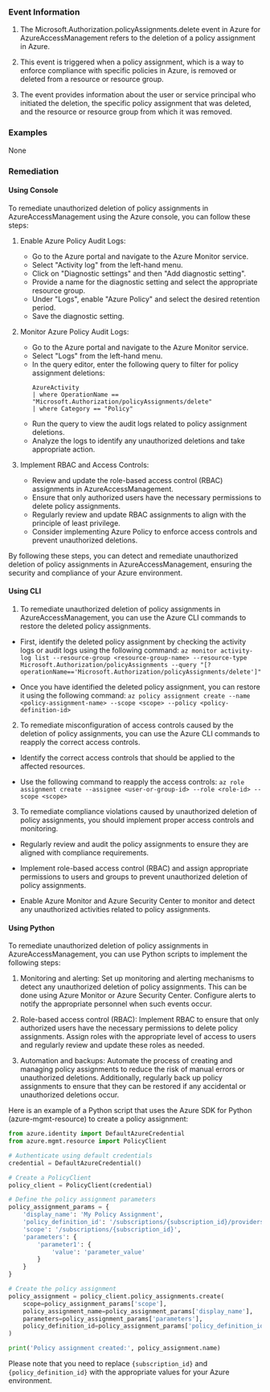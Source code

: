 
### Event Information

1. The Microsoft.Authorization.policyAssignments.delete event in Azure for AzureAccessManagement refers to the deletion of a policy assignment in Azure. 

2. This event is triggered when a policy assignment, which is a way to enforce compliance with specific policies in Azure, is removed or deleted from a resource or resource group. 

3. The event provides information about the user or service principal who initiated the deletion, the specific policy assignment that was deleted, and the resource or resource group from which it was removed.


### Examples

None

### Remediation

#### Using Console

To remediate unauthorized deletion of policy assignments in AzureAccessManagement using the Azure console, you can follow these steps:

1. Enable Azure Policy Audit Logs: 
   - Go to the Azure portal and navigate to the Azure Monitor service.
   - Select "Activity log" from the left-hand menu.
   - Click on "Diagnostic settings" and then "Add diagnostic setting".
   - Provide a name for the diagnostic setting and select the appropriate resource group.
   - Under "Logs", enable "Azure Policy" and select the desired retention period.
   - Save the diagnostic setting.

2. Monitor Azure Policy Audit Logs:
   - Go to the Azure portal and navigate to the Azure Monitor service.
   - Select "Logs" from the left-hand menu.
   - In the query editor, enter the following query to filter for policy assignment deletions:
     ```
     AzureActivity
     | where OperationName == "Microsoft.Authorization/policyAssignments/delete"
     | where Category == "Policy"
     ```
   - Run the query to view the audit logs related to policy assignment deletions.
   - Analyze the logs to identify any unauthorized deletions and take appropriate action.

3. Implement RBAC and Access Controls:
   - Review and update the role-based access control (RBAC) assignments in AzureAccessManagement.
   - Ensure that only authorized users have the necessary permissions to delete policy assignments.
   - Regularly review and update RBAC assignments to align with the principle of least privilege.
   - Consider implementing Azure Policy to enforce access controls and prevent unauthorized deletions.

By following these steps, you can detect and remediate unauthorized deletion of policy assignments in AzureAccessManagement, ensuring the security and compliance of your Azure environment.

#### Using CLI

1. To remediate unauthorized deletion of policy assignments in AzureAccessManagement, you can use the Azure CLI commands to restore the deleted policy assignments. 

- First, identify the deleted policy assignment by checking the activity logs or audit logs using the following command:
  `az monitor activity-log list --resource-group <resource-group-name> --resource-type Microsoft.Authorization/policyAssignments --query "[?operationName=='Microsoft.Authorization/policyAssignments/delete']"`

- Once you have identified the deleted policy assignment, you can restore it using the following command:
  `az policy assignment create --name <policy-assignment-name> --scope <scope> --policy <policy-definition-id>`

2. To remediate misconfiguration of access controls caused by the deletion of policy assignments, you can use the Azure CLI commands to reapply the correct access controls.

- Identify the correct access controls that should be applied to the affected resources.

- Use the following command to reapply the access controls:
  `az role assignment create --assignee <user-or-group-id> --role <role-id> --scope <scope>`

3. To remediate compliance violations caused by unauthorized deletion of policy assignments, you should implement proper access controls and monitoring.

- Regularly review and audit the policy assignments to ensure they are aligned with compliance requirements.

- Implement role-based access control (RBAC) and assign appropriate permissions to users and groups to prevent unauthorized deletion of policy assignments.

- Enable Azure Monitor and Azure Security Center to monitor and detect any unauthorized activities related to policy assignments.

#### Using Python

To remediate unauthorized deletion of policy assignments in AzureAccessManagement, you can use Python scripts to implement the following steps:

1. Monitoring and alerting: Set up monitoring and alerting mechanisms to detect any unauthorized deletion of policy assignments. This can be done using Azure Monitor or Azure Security Center. Configure alerts to notify the appropriate personnel when such events occur.

2. Role-based access control (RBAC): Implement RBAC to ensure that only authorized users have the necessary permissions to delete policy assignments. Assign roles with the appropriate level of access to users and regularly review and update these roles as needed.

3. Automation and backups: Automate the process of creating and managing policy assignments to reduce the risk of manual errors or unauthorized deletions. Additionally, regularly back up policy assignments to ensure that they can be restored if any accidental or unauthorized deletions occur.

Here is an example of a Python script that uses the Azure SDK for Python (azure-mgmt-resource) to create a policy assignment:

```python
from azure.identity import DefaultAzureCredential
from azure.mgmt.resource import PolicyClient

# Authenticate using default credentials
credential = DefaultAzureCredential()

# Create a PolicyClient
policy_client = PolicyClient(credential)

# Define the policy assignment parameters
policy_assignment_params = {
    'display_name': 'My Policy Assignment',
    'policy_definition_id': '/subscriptions/{subscription_id}/providers/Microsoft.Authorization/policyDefinitions/{policy_definition_id}',
    'scope': '/subscriptions/{subscription_id}',
    'parameters': {
        'parameter1': {
            'value': 'parameter_value'
        }
    }
}

# Create the policy assignment
policy_assignment = policy_client.policy_assignments.create(
    scope=policy_assignment_params['scope'],
    policy_assignment_name=policy_assignment_params['display_name'],
    parameters=policy_assignment_params['parameters'],
    policy_definition_id=policy_assignment_params['policy_definition_id']
)

print('Policy assignment created:', policy_assignment.name)
```

Please note that you need to replace `{subscription_id}` and `{policy_definition_id}` with the appropriate values for your Azure environment.

